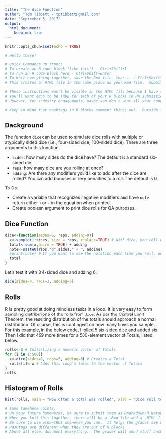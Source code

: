 ```yaml
---
title: "The dice Function"
author: "Tom Tibbett - tptibbett@gmail.com"
date: "September 5, 2017"
output:
  html_document:
    keep_md: true
---
```


```r
knitr::opts_chunk$set(echo = TRUE)
```

```r
# Hello there!

# Quick Commands up front:
# To create an R code block (like this!) - Ctrl+Shift+I
# To run an R code block here - Ctrl+Shift+Enter
# To Knit everything together, save the Rmd file, then... - Ctrl+Shift+K
# This creates an HTML file in the same place as your Rmd file.  Submit both!

# These instructions won't be visible in the HTML file because I have {r, echo=FALSE}
# You'll want echo to be TRUE for each of your R blocks in HW submission unless stating otherwise
# However, for industry engagements, maybe you don't want all your code out there. The option's there!

# Keep in mind that hashtags in R blocks comment things out.  Outside the blocks, they denote headers!
```

## Background
The function ```dice``` can be used to simulate dice rolls with multiple or atypically sided dice (i.e., four-sided dice, 100-sided dice).  There are three arguments to this function.

* ```sides```: how many sides do the dice have?  The default is a standard six-sided die.
* ```reps```: how many dice are you rolling at once?
* ```adding```: Are there any modifiers you'd like to add after the dice are rolled?  You can add bonuses or levy penalties to a roll. The default is 0.

To Do:

* Create a variable that recognizes negative modifiers and have ```note``` return either ```+``` or ```-``` in the equation when printed.
* Create boolean argument to print dice rolls for QA purposes.

## Dice Function

```r
dice<-function(sides=6, reps, adding=0){
  x<-sample(1:sides, size = reps, replace=TRUE) # With dice, you roll with replacement
  total<-sum(x,na.rm = TRUE) + adding
  note<-paste0(reps,"d",sides," + ", adding)
  #print(note) # If you want to see the notation each time you roll, uncomment this part.
  total
}
```

Let's test it with 3 4-sided dice and adding 6.

```r
dice(sides=4, reps=3, adding=6)
```

## Rolls

R is pretty good at doing mindless tasks in a loop.  It is very easy to form sampling distributions of the rolls from ```dice```.  As per the Central Limit Theorem, the resulting distribution of the totals should approach a normal distribution.  Of course, this is contingent on how many times you sample.  For this example, in the below code, I rolled 5 six-sided dice and added six.  Then I did that 499 more times for a 500-element vector of Totals, listed below.

```r
rolls<-0 # Initializing a numeric vector of Totals
for (i in 1:500){
  x<-dice(sides=6, reps=5, adding=6) # Creates a Total
  rolls[i]<-x # Adds this loop's total to the vector of Totals
}
rolls
```

## Histogram of Rolls

```r
hist(rolls, main = "How often a total was rolled", xlab = "Dice roll total", col = "darkgreen")
```

```r
# Some takehome points:
# On your future homeworks, be sure to submit them as Rmarkdown/R Notebook files
# When you knit this together, there will be a .Rmd file and a .HTML file.  Submit both!
# Be sure to use echo=TRUE whenever you can.  It helps the grader see not only your plots, but what you coded to get them.
# Hashtags are different when they are out of R blocks
# Above all else, document everything.  The grader will send stuff back with his/her own comments.
```